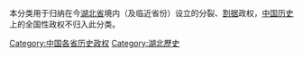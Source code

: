 本分类用于归纳在今[[湖北省|湖北省]]境内（及临近省份）设立的分裂、[[割据|割据]]政权，[[中国历史|中国历史]]上的全国性政权不归入此分类。

[[Category:中国各省历史政权|Category:中国各省历史政权]]
[[Category:湖北歷史|Category:湖北歷史]]